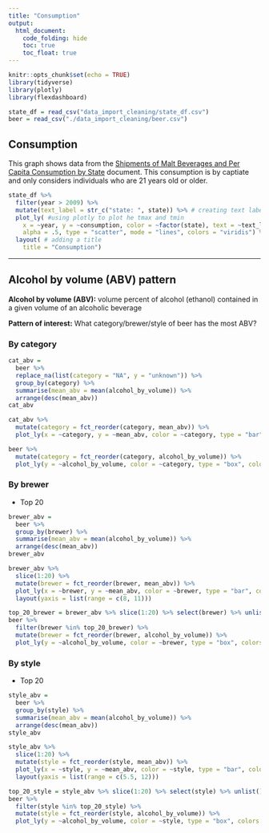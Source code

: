 ```yaml
---
title: "Consumption"
output: 
  html_document:
    code_folding: hide
    toc: true
    toc_float: true
---
```


```r
knitr::opts_chunk$set(echo = TRUE)
library(tidyverse)
library(plotly)
library(flexdashboard)

state_df = read_csv("data_import_cleaning/state_df.csv")
beer = read_csv("./data_import_cleaning/beer.csv")
```

## Consumption
This graph shows data from the [Shipments of Malt Beverages and Per Capita Consumption by State](https://www.nbwa.org/sites/default/files/2003%20and%202019%20State%20data%20Per%20Capita%20Sheets_1.pdf) document. This consumption is by captiate and only considers individuals who are 21 years old or older. 
```r
state_df %>%
  filter(year > 2009) %>%
  mutate(text_label = str_c("state: ", state)) %>% # creating text label 
  plot_ly( #using plotly to plot he tmax and tmin 
    x = ~year, y = ~consumption, color = ~factor(state), text = ~text_label,
    alpha = .5, type = "scatter", mode = "lines", colors = "viridis") %>%
  layout( # adding a title 
    title = "Consumption")
```

---

## Alcohol by volume (ABV) pattern

**Alcohol by volume (ABV):** volume percent of alcohol (ethanol) contained in a given volume of an alcoholic beverage

**Pattern of interest:** What category/brewer/style of beer has the most ABV?

### By category

```r
cat_abv = 
  beer %>% 
  replace_na(list(category = "NA", y = "unknown")) %>% 
  group_by(category) %>% 
  summarise(mean_abv = mean(alcohol_by_volume)) %>% 
  arrange(desc(mean_abv)) 
cat_abv

cat_abv %>% 
  mutate(category = fct_reorder(category, mean_abv)) %>% 
  plot_ly(x = ~category, y = ~mean_abv, color = ~category, type = "bar", colors = "viridis")

beer %>% 
  mutate(category = fct_reorder(category, alcohol_by_volume)) %>% 
  plot_ly(y = ~alcohol_by_volume, color = ~category, type = "box", colors = "viridis")
```

### By brewer

* Top 20

```r
brewer_abv = 
  beer %>% 
  group_by(brewer) %>% 
  summarise(mean_abv = mean(alcohol_by_volume)) %>% 
  arrange(desc(mean_abv))
brewer_abv

brewer_abv %>% 
  slice(1:20) %>% 
  mutate(brewer = fct_reorder(brewer, mean_abv)) %>%
  plot_ly(x = ~brewer, y = ~mean_abv, color = ~brewer, type = "bar", colors = "viridis") %>% 
  layout(yaxis = list(range = c(8, 11)))

top_20_brewer = brewer_abv %>% slice(1:20) %>% select(brewer) %>% unlist()
beer %>% 
  filter(brewer %in% top_20_brewer) %>% 
  mutate(brewer = fct_reorder(brewer, alcohol_by_volume)) %>% 
  plot_ly(y = ~alcohol_by_volume, color = ~brewer, type = "box", colors = "viridis")
```

### By style

* Top 20

```r
style_abv = 
  beer %>% 
  group_by(style) %>% 
  summarise(mean_abv = mean(alcohol_by_volume)) %>% 
  arrange(desc(mean_abv))
style_abv

style_abv %>% 
  slice(1:20) %>% 
  mutate(style = fct_reorder(style, mean_abv)) %>% 
  plot_ly(x = ~style, y = ~mean_abv, color = ~style, type = "bar", colors = "viridis") %>% 
  layout(yaxis = list(range = c(5.5, 12)))

top_20_style = style_abv %>% slice(1:20) %>% select(style) %>% unlist()
beer %>% 
  filter(style %in% top_20_style) %>% 
  mutate(style = fct_reorder(style, alcohol_by_volume)) %>% 
  plot_ly(y = ~alcohol_by_volume, color = ~style, type = "box", colors = "viridis")
```


